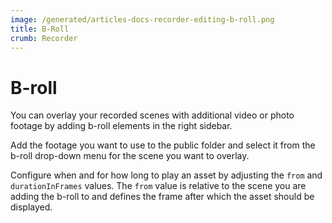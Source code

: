 ```yaml
---
image: /generated/articles-docs-recorder-editing-b-roll.png
title: B-Roll
crumb: Recorder
---
```


# B-roll

You can overlay your recorded scenes with additional video or photo footage by adding b-roll elements in the right sidebar.

Add the footage you want to use to the public folder and select it from the b-roll drop-down menu for the scene you want to overlay.

Configure when and for how long to play an asset by adjusting the `from` and `durationInFrames` values.
The `from` value is relative to the scene you are adding the b-roll to and defines the frame after which the asset should be displayed.
